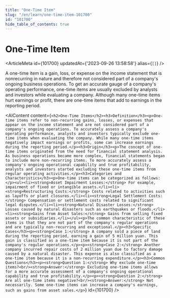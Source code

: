 ```yaml
---
title: "One-Time Item"
slug: "/en/learn/one-time-item-101700"
id: "101700"
hide_table_of_contents: true
---
```



# One-Time Item

<ArticleMeta id={101700} updatedAt={'2023-09-26 13:58:58'} alias={`[]`} />
<div className='border-solid border-b border-t-0 my-4 border-[var(--ifm-color-gray-300)]' />

A one-time item is a gain, loss, or expense on the income statement that is nonrecurring in nature and therefore not considered part of a company's ongoing business operations. To get an accurate gauge of a company's operating performance, one-time items are usually excluded by analysts and investors while evaluating a company. Although many one-time items hurt earnings or profit, there are one-time items that add to earnings in the reporting period.

<AIContent content={`<h2>One-Time Items</h2><h3>Definition</h3><p>One-time items refer to non-recurring gains, losses, or expenses that appear on the income statement and are not considered part of a company's ongoing operations. To accurately assess a company's operating performance, analysts and investors typically exclude one-time items when evaluating the company. While many one-time items negatively impact earnings or profits, some can increase earnings during the reporting period.</p><h3>Origin</h3><p>The concept of one-time items originated from the need for financial statement analysis. As business operations became more complex, financial statements began to include more non-recurring items. To more accurately assess a company's ongoing operational capability and true profitability, analysts and investors started excluding these one-time items from regular operating activities.</p><h3>Categories and Characteristics</h3><p>One-time items can be categorized as follows:</p><ul><li><strong>Asset Impairment Losses:</strong> For example, impairment of fixed or intangible assets.</li><li><strong>Restructuring Costs:</strong> Costs related to activities such as layoffs or plant closures.</li><li><strong>Legal Settlement Costs:</strong> Compensation or settlement costs related to significant legal disputes.</li><li><strong>Natural Disaster Losses:</strong> Losses caused by natural disasters such as earthquakes or floods.</li><li><strong>Gains from Asset Sales:</strong> Gains from selling fixed assets or subsidiaries.</li></ul><p>The common characteristic of these items is that they are not part of the company's regular operations and are typically non-recurring and exceptional.</p><h3>Specific Cases</h3><p><strong>Case 1:</strong> A company sold a piece of land during the reporting period, earning a gain of 5 million yuan. This gain is classified as a one-time item because it is not part of the company's regular operations.</p><p><strong>Case 2:</strong> Another company incurred repair costs of 2 million yuan due to factory damage caused by a natural disaster. This expense is also classified as a one-time item because it is a non-recurring expenditure.</p><h3>Common Questions</h3><p><strong>Question 1:</strong> Why exclude one-time items?<br/><strong>Answer:</strong> Excluding one-time items allows for a more accurate assessment of a company's ongoing operational capability and true profitability.</p><p><strong>Question 2:</strong> Are all one-time items negative?<br/><strong>Answer:</strong> Not necessarily. Some one-time items can increase a company's earnings, such as gains from asset sales.</p>`} id={101700} />
